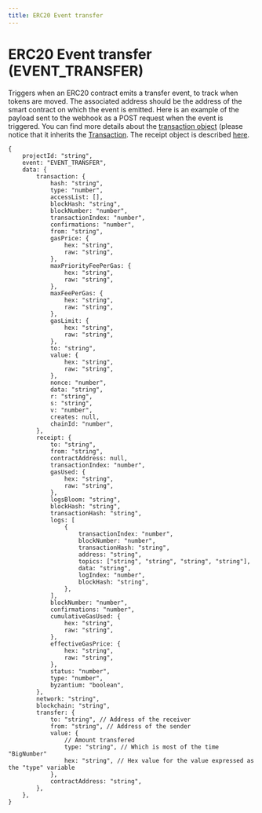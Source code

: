 ```yaml
---
title: ERC20 Event transfer
---
```


# ERC20 Event transfer (EVENT_TRANSFER)

Triggers when an ERC20 contract emits a transfer event, to track when tokens are moved.
The associated address should be the address of the smart contract on which the event is emitted.
Here is an example of the payload sent to the webhook as a POST request when the event is triggered.
You can find more details about the [transaction object](https://docs.ethers.io/v5/api/providers/types/#providers-TransactionResponse) (please notice that it inherits the [Transaction](https://docs.ethers.io/v5/api/utils/transactions/#Transaction).
The receipt object is described [here](https://docs.ethers.io/v5/api/providers/types/#providers-TransactionReceipt).

```json5
{
	projectId: "string",
	event: "EVENT_TRANSFER",
	data: {
		transaction: {
			hash: "string",
			type: "number",
			accessList: [],
			blockHash: "string",
			blockNumber: "number",
			transactionIndex: "number",
			confirmations: "number",
			from: "string",
			gasPrice: {
				hex: "string",
				raw: "string",
			},
			maxPriorityFeePerGas: {
				hex: "string",
				raw: "string",
			},
			maxFeePerGas: {
				hex: "string",
				raw: "string",
			},
			gasLimit: {
				hex: "string",
				raw: "string",
			},
			to: "string",
			value: {
				hex: "string",
				raw: "string",
			},
			nonce: "number",
			data: "string",
			r: "string",
			s: "string",
			v: "number",
			creates: null,
			chainId: "number",
		},
		receipt: {
			to: "string",
			from: "string",
			contractAddress: null,
			transactionIndex: "number",
			gasUsed: {
				hex: "string",
				raw: "string",
			},
			logsBloom: "string",
			blockHash: "string",
			transactionHash: "string",
			logs: [
				{
					transactionIndex: "number",
					blockNumber: "number",
					transactionHash: "string",
					address: "string",
					topics: ["string", "string", "string", "string"],
					data: "string",
					logIndex: "number",
					blockHash: "string",
				},
			],
			blockNumber: "number",
			confirmations: "number",
			cumulativeGasUsed: {
				hex: "string",
				raw: "string",
			},
			effectiveGasPrice: {
				hex: "string",
				raw: "string",
			},
			status: "number",
			type: "number",
			byzantium: "boolean",
		},
		network: "string",
		blockchain: "string",
		transfer: {
			to: "string", // Address of the receiver
			from: "string", // Address of the sender
			value: {
				// Amount transfered
				type: "string", // Which is most of the time "BigNumber"
				hex: "string", // Hex value for the value expressed as the "type" variable
			},
			contractAddress: "string",
		},
	},
}
```
